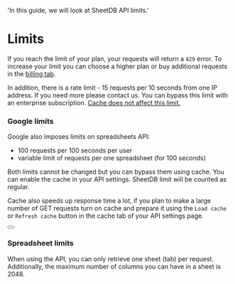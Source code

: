   'In this guide, we will look at SheetDB API limits.'

# Limits

If you reach the limit of your plan, your requests will return a `429` error. To increase your limit you can choose a higher plan or buy additional requests in the [billing tab](https://sheetdb.io/app/billing).

In addition, there is a rate limit - 15 requests per 10 seconds from one IP address. If you need more please contact us. You can bypass this limit with an enterprise subscription. <u>Cache does not affect this limit.</u>

### Google limits

Google also imposes limits on spreadsheets API:

* 100 requests per 100 seconds per user
* variable limit of requests per one spreadsheet (for 100 seconds)

Both limits cannot be changed but you can bypass them using cache. You can enable the cache in your API settings. SheetDB limit will be counted as regular.

Cache also speeds up response time a lot, if you plan to make a large number of GET requests turn on cache and prepare it using the `Load cache` or `Refresh cache` button in the cache tab of your API settings page.

<div className="not-prose">
  <Button
    href="/cache"
    variant="text"
    arrow="right"
    children="Read more about caching in SheetDB"
  />
</div>

### Spreadsheet limits

When using the API, you can only retrieve one sheet (tab) per request. Additionally, the maximum number of columns you can have in a sheet is 2048.
